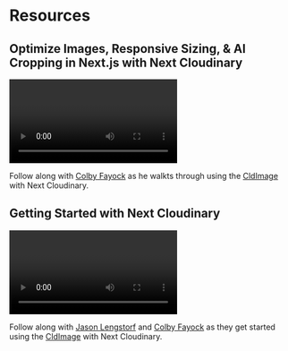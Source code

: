 


<Head>
  <title>Resources - Next Cloudinary</title>
  <meta name="og:title" content="Resources - Next Cloudinary" />
  <meta name="og:url" content={`https://next-cloudinary.spacejelly.dev/Resources`} />
</Head>

<OgImage
  title="Resources"
  twitterTitle="More Resources for Using Next Cloudinary"
/>

# Resources

## Optimize Images, Responsive Sizing, & AI Cropping in Next.js with Next Cloudinary

<Video
  title="Optimize Images, Responsive Sizing, & AI Cropping in Next.js with Next Cloudinary"
  url="https://www.youtube.com/watch?v=82gACPNBkaM"
/>

Follow along with [Colby Fayock](https://twitter.com/colbyfayock) as he walkts through using the [CldImage](/components/cldimage/basic-usage) with Next Cloudinary.

## Getting Started with Next Cloudinary

<Video
  title="Next Cloudinary on Learn with Jason"
  url="https://www.youtube.com/watch?v=vQ2MeJgJ1-8"
/>

Follow along with [Jason Lengstorf](https://twitter.com/jlengstorf) and [Colby Fayock](https://twitter.com/colbyfayock) as they get started using the [CldImage](/components/cldimage/basic-usage) with Next Cloudinary.